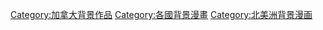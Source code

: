 [[Category:加拿大背景作品|Category:加拿大背景作品]]
[[Category:各國背景漫畫|Category:各國背景漫畫]]
[[Category:北美洲背景漫画|Category:北美洲背景漫画]]